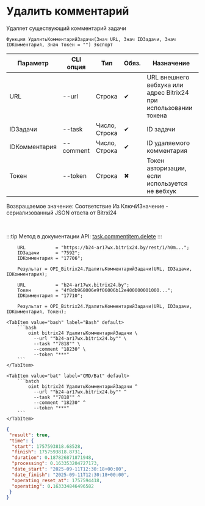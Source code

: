 ﻿---
sidebar_position: 5
description: Удалить комментарий и другие функции для работы с Bitrix24 в Открытом пакете интеграций - бесплатной open-source библиотеке интеграций для 1С:Предприятие 8, OneScript и CLI
keywords: [1C, 1С, 1С:Предприятие, 1С:Предприятие 8.3, API, Интеграция, Сервисы, Обмен, OneScript, CLI, Bitrix24]
---


# Удалить комментарий
 Удаляет существующий комментарий задачи



`Функция УдалитьКомментарийЗадачи(Знач URL, Знач IDЗадачи, Знач IDКомментария, Знач Токен = "") Экспорт`

  | Параметр | CLI опция | Тип | Обяз. | Назначение |
  |-|-|-|-|-|
  | URL | --url | Строка | &#x2714; | URL внешнего вебхука или адрес Bitrix24 при использовании токена |
  | IDЗадачи | --task | Число, Строка | &#x2714; | ID задачи |
  | IDКомментария | --comment | Число, Строка | &#x2714; | ID удаляемого комментария |
  | Токен | --token | Строка | &#x2716; | Токен авторизации, если используется не вебхук |

  
  Возвращаемое значение:   Соответствие Из КлючИЗначение - сериализованный JSON ответа от Bitrxi24

<br/>

:::tip
Метод в документации API: [task.commentitem.delete](https://dev.1c-bitrix.ru/rest_help/tasks/task/commentitem/delete.php)
:::
<br/>



```bsl title="Пример использования для 1С:Предприятие/OneScript"
    URL           = "https://b24-ar17wx.bitrix24.by/rest/1/h0m...";
    IDЗадачи      = "7592";
    IDКомментария = "17706";

    Результат = OPI_Bitrix24.УдалитьКомментарийЗадачи(URL, IDЗадачи, IDКомментария);

    URL           = "b24-ar17wx.bitrix24.by";
    Токен         = "4f8db968006e9f06006b12e400000001000...";
    IDКомментария = "17710";

    Результат = OPI_Bitrix24.УдалитьКомментарийЗадачи(URL, IDЗадачи, IDКомментария, Токен);
```
    

 <Tabs>
  
    <TabItem value="bash" label="Bash" default>
        ```bash
            oint bitrix24 УдалитьКомментарийЗадачи \
              --url ""b24-ar17wx.bitrix24.by"" \
              --task ""7818"" \
              --comment "18230" \
              --token "***"
        ```
    </TabItem>
  
    <TabItem value="bat" label="CMD/Bat" default>
        ```batch
            oint bitrix24 УдалитьКомментарийЗадачи ^
              --url ""b24-ar17wx.bitrix24.by"" ^
              --task ""7818"" ^
              --comment "18230" ^
              --token "***"
        ```
    </TabItem>
</Tabs>


```json title="Результат"
{
 "result": true,
 "time": {
  "start": 1757593818.68528,
  "finish": 1757593818.8731,
  "duration": 0.187826871871948,
  "processing": 0.163353204727173,
  "date_start": "2025-09-11T12:30:18+00:00",
  "date_finish": "2025-09-11T12:30:18+00:00",
  "operating_reset_at": 1757594418,
  "operating": 0.163334846496582
 }
}
```
